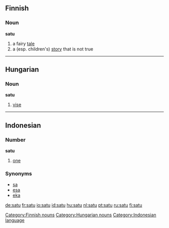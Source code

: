 ==Finnish==
===Noun===
'''satu'''

# a fairy [[tale]]
# a (esp. children's) [[story]] that is not true

[[Category:Finnish nouns]]

----

==Hungarian==
===Noun===
'''satu'''

# [[vise]]

[[Category:Hungarian nouns]]

----

==Indonesian==
===Number===
'''satu'''

# [[one]]

===Synonyms===
* [[sa]]
* [[esa]]
* [[eka]]

[[Category:Indonesian language]]

[[de:satu]]
[[fr:satu]]
[[io:satu]]
[[id:satu]]
[[hu:satu]]
[[nl:satu]]
[[pt:satu]]
[[ru:satu]]
[[fi:satu]]